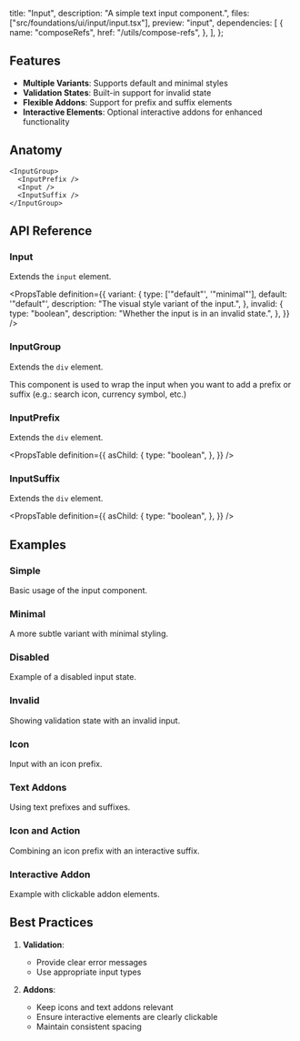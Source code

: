   title: "Input",
  description: "A simple text input component.",
  files: ["src/foundations/ui/input/input.tsx"],
  preview: "input",
  dependencies: [
    {
      name: "composeRefs",
      href: "/utils/compose-refs",
    },
  ],
};

## Features

- **Multiple Variants**: Supports default and minimal styles
- **Validation States**: Built-in support for invalid state
- **Flexible Addons**: Support for prefix and suffix elements
- **Interactive Elements**: Optional interactive addons for enhanced functionality

## Anatomy

```tsx
<InputGroup>
  <InputPrefix />
  <Input />
  <InputSuffix />
</InputGroup>
```

## API Reference

### Input

Extends the `input` element.

<PropsTable
  definition={{
    variant: {
      type: ['"default"', '"minimal"'],
      default: '"default"',
      description: "The visual style variant of the input.",
    },
    invalid: {
      type: "boolean",
      description: "Whether the input is in an invalid state.",
    },
  }}
/>

### InputGroup

Extends the `div` element.

This component is used to wrap the input when you want to add a prefix or suffix (e.g.: search icon, currency symbol, etc.)

### InputPrefix

Extends the `div` element.

<PropsTable
  definition={{
    asChild: {
      type: "boolean",
    },
  }}
/>

### InputSuffix

Extends the `div` element.

<PropsTable
  definition={{
    asChild: {
      type: "boolean",
    },
  }}
/>

## Examples

### Simple

Basic usage of the input component.

<Preview slug="input" />

### Minimal

A more subtle variant with minimal styling.

<Preview slug="input-minimal" />

### Disabled

Example of a disabled input state.

<Preview slug="input-disabled" />

### Invalid

Showing validation state with an invalid input.

<Preview slug="input-invalid" />

### Icon

Input with an icon prefix.

<Preview slug="input-icon" />

### Text Addons

Using text prefixes and suffixes.

<Preview slug="input-text-addons" />

### Icon and Action

Combining an icon prefix with an interactive suffix.

<Preview slug="input-icon-action" />

### Interactive Addon

Example with clickable addon elements.

<Preview slug="input-interactive-addon" />

## Best Practices

1. **Validation**:

   - Provide clear error messages
   - Use appropriate input types

2. **Addons**:
   - Keep icons and text addons relevant
   - Ensure interactive elements are clearly clickable
   - Maintain consistent spacing

